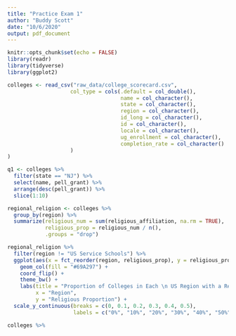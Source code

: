 ```yaml
---
title: "Practice Exam 1"
author: "Buddy Scott"
date: "10/6/2020"
output: pdf_document
---
```


```r
knitr::opts_chunk$set(echo = FALSE)
library(readr)
library(tidyverse)
library(ggplot2)
```

```r
colleges <- read_csv("raw_data/college_scorecard.csv", 
                    col_type = cols(.default = col_double(),
                                    name = col_character(), 
                                    state = col_character(), 
                                    region = col_character(), 
                                    id_long = col_character(), 
                                    id = col_character(), 
                                    locale = col_character(), 
                                    ug_enrollment = col_character(), 
                                    completion_rate = col_character()
                    )
)
```


```r
q1 <- colleges %>%
  filter(state == "NJ") %>%
  select(name, pell_grant) %>%
  arrange(desc(pell_grant)) %>%
  slice(1:10)
```

```r
regional_religion <- colleges %>%
  group_by(region) %>%
  summarize(religious_num = sum(religious_affiliation, na.rm = TRUE),
            religious_prop = religious_num / n(),
            .groups = "drop")
```

```r
regional_religion %>%
  filter(region != "US Service Schools") %>% 
  ggplot(aes(x = fct_reorder(region, religious_prop), y = religious_prop)) + 
    geom_col(fill = "#69A297") + 
    coord_flip() + 
    theme_bw() + 
    labs(title = "Proportion of Colleges in Each \n US Region with a Religious Affiliation",
         x = "Region",
         y = "Religious Proportion") + 
  scale_y_continuous(breaks = c(0, 0.1, 0.2, 0.3, 0.4, 0.5),
                     labels = c("0%", "10%", "20%", "30%", "40%", "50%"))
```

```r
colleges %>%
  
```

```r

```

```r

```

```r

```


